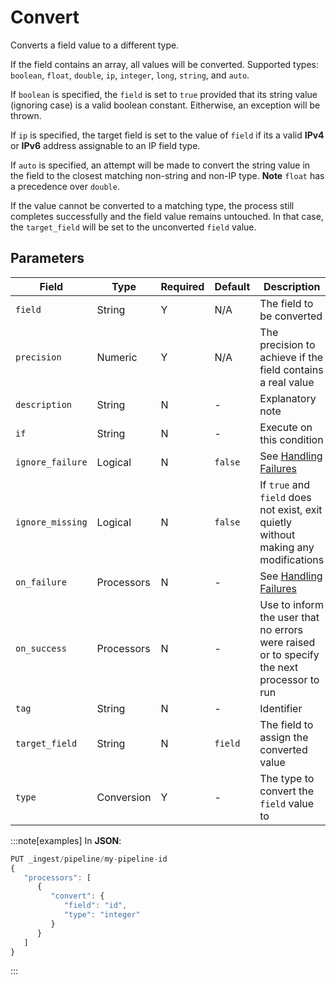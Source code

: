 
# Convert

<Synopsis>
Converts a field value to a different type.
</Synopsis>

If the field contains an array, all values will be converted. Supported types: `boolean`, `float`, `double`, `ip`, `integer`, `long`, `string`, and `auto`.

If `boolean` is specified, the `field` is set to `true` provided that its string value (ignoring case) is a valid boolean constant. Eitherwise, an exception will be thrown.

If `ip` is specified, the target field is set to the value of `field` if its a valid **IPv4** or **IPv6** address assignable to an IP field type.

If `auto` is specified, an attempt will be made to convert the string value in the field to the closest matching non-string and non-IP type. **Note** `float` has a precedence over `double`.

If the value cannot be converted to a matching type, the process still completes successfully and the field value remains untouched. In that case, the `target_field` will be set to the unconverted `field` value.

## Parameters

|Field|Type|Required|Default|Description|
|---|---|---|---|---|
|`field`|String|Y|N/A|The field to be converted|
|`precision`|Numeric|Y|N/A|The precision to achieve if the field contains a real value|
|`description`|String|N|-|Explanatory note|
|`if`|String|N|-|Execute on this condition|
|`ignore_failure`|Logical|N|`false`|See [Handling Failures](../handling-failures.mdx)|
|`ignore_missing`|Logical|N|`false`|If `true` and `field` does not exist, exit quietly without making any modifications|
|`on_failure`|Processors|N|-|See [Handling Failures](../handling-failures.mdx)|
|`on_success`|Processors|N|-|Use to inform the user that no errors were raised or to specify the next processor to run|
|`tag`|String|N|-|Identifier|
|`target_field`|String|N|`field`|The field to assign the converted value|
|`type`|Conversion|Y|-|The type to convert the `field` value to|

:::note[examples]
In **JSON**:

```js
PUT _ingest/pipeline/my-pipeline-id
{
   "processors": [
      {
         "convert": {
            "field": "id",
            "type": "integer"
         }
      }
   ]
}
```
:::
